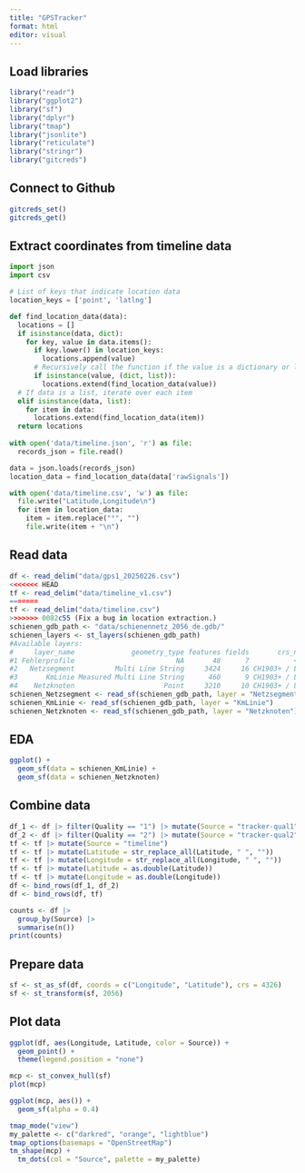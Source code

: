 ```yaml
---
title: "GPSTracker"
format: html
editor: visual
---
```


## Load libraries
```r
library("readr")
library("ggplot2")
library("sf")
library("dplyr")
library("tmap")
library("jsonlite")
library("reticulate")
library("stringr")
library("gitcreds")
```

## Connect to Github
```r
gitcreds_set()
gitcreds_get()
```

## Extract coordinates from timeline data
```python
import json
import csv

# List of keys that indicate location data
location_keys = ['point', 'latlng']

def find_location_data(data):
  locations = []
  if isinstance(data, dict):
    for key, value in data.items():
      if key.lower() in location_keys:
        locations.append(value)
      # Recursively call the function if the value is a dictionary or list
      if isinstance(value, (dict, list)):
        locations.extend(find_location_data(value))
  # If data is a list, iterate over each item
  elif isinstance(data, list):
    for item in data:
      locations.extend(find_location_data(item))
  return locations
  
with open('data/timeline.json', 'r') as file:
  records_json = file.read()

data = json.loads(records_json)
location_data = find_location_data(data['rawSignals'])

with open('data/timeline.csv', 'w') as file:
  file.write("Latitude,Longitude\n")
  for item in location_data:
    item = item.replace("°", "")
    file.write(item + "\n")
```

## Read data
```r
df <- read_delim("data/gps1_20250226.csv")
<<<<<<< HEAD
tf <- read_delim("data/timeline_v1.csv")
=======
tf <- read_delim("data/timeline.csv")
>>>>>>> 0082c55 (Fix a bug in location extraction.)
schienen_gdb_path <- "data/schienennetz_2056_de.gdb/"
schienen_layers <- st_layers(schienen_gdb_path)
#Available layers:
#     layer_name              geometry_type features fields       crs_name
#1 Fehlerprofile                         NA       48      7           <NA>
#2   Netzsegment          Multi Line String     3424     16 CH1903+ / LV95
#3       KmLinie Measured Multi Line String      460      9 CH1903+ / LV95
#4    Netzknoten                      Point     3210     10 CH1903+ / LV95
schienen_Netzsegment <- read_sf(schienen_gdb_path, layer = "Netzsegment")
schienen_KmLinie <- read_sf(schienen_gdb_path, layer = "KmLinie")
schienen_Netzknoten <- read_sf(schienen_gdb_path, layer = "Netzknoten")
```

## EDA
```r
ggplot() +
  geom_sf(data = schienen_KmLinie) +
  geom_sf(data = schienen_Netzknoten)
```


## Combine data
```r
df_1 <- df |> filter(Quality == "1") |> mutate(Source = "tracker-qual1")
df_2 <- df |> filter(Quality == "2") |> mutate(Source = "tracker-qual2")
tf <- tf |> mutate(Source = "timeline")
tf <- tf |> mutate(Latitude = str_replace_all(Latitude, " ", ""))
tf <- tf |> mutate(Longitude = str_replace_all(Longitude, " ", ""))
tf <- tf |> mutate(Latitude = as.double(Latitude))
tf <- tf |> mutate(Longitude = as.double(Longitude))
df <- bind_rows(df_1, df_2)
df <- bind_rows(df, tf)

counts <- df |> 
  group_by(Source) |> 
  summarise(n())
print(counts)
```

## Prepare data
```r
sf <- st_as_sf(df, coords = c("Longitude", "Latitude"), crs = 4326)
sf <- st_transform(sf, 2056)
```

## Plot data
```r
ggplot(df, aes(Longitude, Latitude, color = Source)) +
  geom_point() +
  theme(legend.position = "none")
```

```r
mcp <- st_convex_hull(sf)
plot(mcp)
```

```r
ggplot(mcp, aes()) +
  geom_sf(alpha = 0.4)
```

```r
tmap_mode("view")
my_palette <- c("darkred", "orange", "lightblue")
tmap_options(basemaps = "OpenStreetMap")
tm_shape(mcp) +
  tm_dots(col = "Source", palette = my_palette)
```
